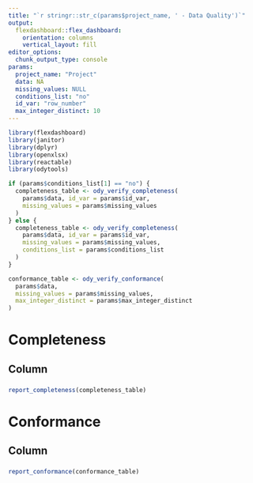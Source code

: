 ```yaml
---
title: "`r stringr::str_c(params$project_name, ' - Data Quality')`"
output: 
  flexdashboard::flex_dashboard:
    orientation: columns
    vertical_layout: fill
editor_options: 
  chunk_output_type: console
params:
  project_name: "Project"
  data: NA
  missing_values: NULL
  conditions_list: "no"
  id_var: "row_number"
  max_integer_distinct: 10
---
```


```r
library(flexdashboard)
library(janitor)
library(dplyr)
library(openxlsx)
library(reactable)
library(odytools)

```

```r

if (params$conditions_list[1] == "no") {
  completeness_table <- ody_verify_completeness(
    params$data, id_var = params$id_var,
    missing_values = params$missing_values
  )
} else {
  completeness_table <- ody_verify_completeness(
    params$data, id_var = params$id_var,
    missing_values = params$missing_values,
    conditions_list = params$conditions_list
  )
}

conformance_table <- ody_verify_conformance(
  params$data,
  missing_values = params$missing_values,
  max_integer_distinct = params$max_integer_distinct
)
```


Completeness
================================================================================

Column
--------------------------------------------------------------------------------

###
```r
report_completeness(completeness_table)

```

Conformance
================================================================================

Column
--------------------------------------------------------------------------------

###
```r
report_conformance(conformance_table)

```




